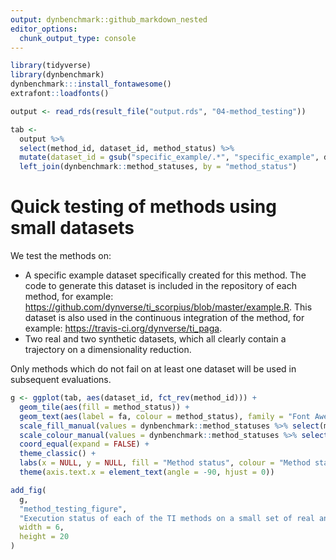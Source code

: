 ```yaml
---
output: dynbenchmark::github_markdown_nested
editor_options: 
  chunk_output_type: console
---
```


```r
library(tidyverse)
library(dynbenchmark)
dynbenchmark:::install_fontawesome()
extrafont::loadfonts()

output <- read_rds(result_file("output.rds", "04-method_testing"))

tab <- 
  output %>%
  select(method_id, dataset_id, method_status) %>%
  mutate(dataset_id = gsub("specific_example/.*", "specific_example", dataset_id)) %>% 
  left_join(dynbenchmark::method_statuses, by = "method_status")
```

# Quick testing of methods using small datasets

We test the methods on:

- A specific example dataset specifically created for this method. The code to generate this dataset is included in the repository of each method, for example: [https://github.com/dynverse/ti_scorpius/blob/master/example.R](https://github.com/dynverse/ti_scorpius/blob/master/example.R). This dataset is also used in the continuous integration of the method, for example: [https://travis-ci.org/dynverse/ti_paga](https://travis-ci.org/dynverse/ti_paga).
- Two real and two synthetic datasets, which all clearly contain a trajectory on a dimensionality reduction.

Only methods which do not fail on at least one dataset will be used in subsequent evaluations.

```r
g <- ggplot(tab, aes(dataset_id, fct_rev(method_id))) + 
  geom_tile(aes(fill = method_status)) + 
  geom_text(aes(label = fa, colour = method_status), family = "Font Awesome 5 Free", size = 3) +
  scale_fill_manual(values = dynbenchmark::method_statuses %>% select(method_status, colour) %>% deframe) +
  scale_colour_manual(values = dynbenchmark::method_statuses %>% select(method_status, icon_colour) %>% deframe) +
  coord_equal(expand = FALSE) +
  theme_classic() +
  labs(x = NULL, y = NULL, fill = "Method status", colour = "Method status") +
  theme(axis.text.x = element_text(angle = -90, hjust = 0))

add_fig(
  g,
  "method_testing_figure",
  "Execution status of each of the TI methods on a small set of real and toy datasets.",
  width = 6,
  height = 20
)

```
